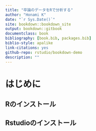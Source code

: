 ```yaml
--- 
title: "卒論のデータをRで分析する"
author: "Honami K"
date: "`r Sys.Date()`"
site: bookdown::bookdown_site
output: bookdown::gitbook
documentclass: book
bibliography: [book.bib, packages.bib]
biblio-style: apalike
link-citations: yes
github-repo: rstudio/bookdown-demo
description: ""
---
```


# はじめに

## Rのインストール


## Rstudioのインストール

